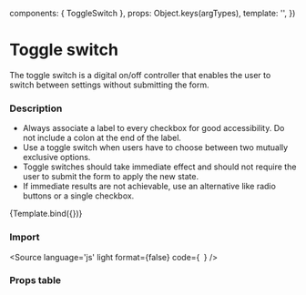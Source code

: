 

  components: { ToggleSwitch },
  props:      Object.keys(argTypes),
  template:   '<ToggleSwitch v-bind="$props" />',
})

<Meta title="Components/Form/ToggleSwitch" />


# Toggle switch
The toggle switch is a digital on/off controller that enables the user to switch between settings without submitting the form.

### Description
- Always associate a label to every checkbox for good accessibility. Do not include a colon at the end of the label.
- Use a toggle switch when users have to choose between two mutually exclusive options.
- Toggle switches should take immediate effect and should not require the user to submit the form to apply the new state.
- If immediate results are not achievable, use an alternative like radio buttons or a single checkbox.


<Canvas>
  <Story
    name="ToggleSwitch"
    args={{
      value: '',
      offLabel: 'Dark mode: '
    }}>
    {Template.bind({})}
  </Story>
</Canvas>

### Import 
<Source
  language='js'
  light
  format={false}
  code={`
  `}
/>

### Props table
<ArgsTable of={ToggleSwitch} />
